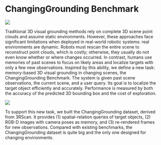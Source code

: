 
# ChangingGrounding Benchmark
![](./teaser-zhiwei_01.png)

Traditional 3D visual grounding methods rely on complete 3D scene point clouds and assume static environments. However, these approaches face significant limitations when deployed in real-world robotic systems: real environments are dynamic. Robots must rescan the entire scene to reconstruct point clouds, which is costly; otherwise, they usually do not even know whether or where changes occurred. In contrast, humans use memories of past scenes to focus on likely areas and localize targets with only a few new observations. Inspired by this ability, we define a new task: memory-based 3D visual grounding in changing scenes, the ChangingGrounding Benchmark. The system is given past scene observations, the current scene, and a user query. Its goal is to localize the target object efficiently and accurately. Performance is measured by both the accuracy of the predicted 3D bounding box and the cost of exploration.

![](./datacompare.png)

To support this new task, we built the ChangingGrounding dataset, derived from 3RScan. It provides (1) spatial-relation queries of target objects, (2) RGB-D images with camera poses as memory, and (3) re-rendered frames for new observations. Compared with existing benchmarks, the ChangingGrounding dataset is quite big and the only one designed for changing environments.

